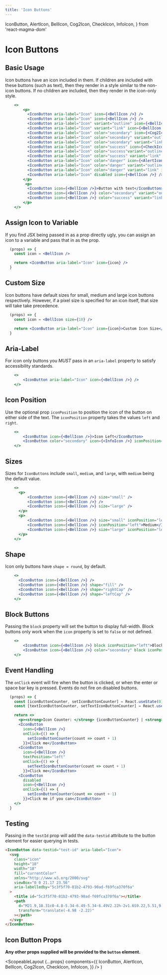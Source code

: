 ```yaml
---
title: 'Icon Buttons'
---
```


  IconButton,
  AlertIcon,
  BellIcon,
  Cog2Icon,
  CheckIcon,
  InfoIcon,
} from 'react-magma-dom'

# Icon Buttons

## Basic Usage

Icon buttons have an icon included in them. If children are included with these buttons (such as text), then they render in a style similar to the non-icon buttons.
If no children are included, then they render in the icon-only style.

```.jsx
    <>
        <p>
          <IconButton aria-label="Icon" icon={<BellIcon />} />
          <IconButton aria-label="Icon" icon={<BellIcon />} />
          <IconButton aria-label="Icon" variant="outline" icon={<BellIcon />} />
          <IconButton aria-label="Icon" variant="link" icon={<BellIcon />} />
          <IconButton aria-label="Icon" color="secondary" icon={<Cog2Icon />} />
          <IconButton aria-label="Icon" color="secondary" variant="outline" icon={<Cog2Icon />} />
          <IconButton aria-label="Icon" color="secondary" variant="link" icon={<Cog2Icon />} />
          <IconButton aria-label="Icon" color="success" icon={<CheckIcon />} />
          <IconButton aria-label="Icon" color="success"variant="outline" icon={<CheckIcon />} />
          <IconButton aria-label="Icon" color="success" variant="link" icon={<CheckIcon />} />
          <IconButton aria-label="Icon" color="danger" icon={<AlertIcon />} />
          <IconButton aria-label="Icon" color="danger" variant="outline" icon={<AlertIcon />} />
          <IconButton aria-label="Icon" color="danger" variant="link" icon={<AlertIcon />} />
          <IconButton aria-label="Icon" disabled icon={<BellIcon />} />
        </p>
         <p>
          <IconButton icon={<BellIcon />}>Button with text</IconButton>
          <IconButton icon={<BellIcon />} color="secondary" variant="outline" >Button with text</IconButton>
          <IconButton icon={<BellIcon />} color="success" variant="link" >Button with text</IconButton>
        </p>
    </>
```

## Assign Icon to Variable

If you find JSX being passed in as a prop directly ugly, you can assign an icon to a variable and pass that in as the prop.

```.jsx
  (props) => {
    const icon = <BellIcon />

    return <IconButton aria-label="Icon" icon={icon} />
  }
```

## Custom Size

Icon buttons have default sizes for small, medium and large icon buttons respectively. However, if a pixel size is specified for an icon itself, that size will take take precedence.

```.jsx
  (props) => {
    const icon = <BellIcon size={10} />

    return <IconButton aria-label="Icon" icon={icon}>Custom Icon Size</IconButton>
  }
```

## Aria-Label

For icon only buttons you _MUST_ pass in an `aria-label` property to satisfy accessibility standards.

```.jsx
    <>
        <IconButton aria-label="Icon" icon={<BellIcon />} />
    </>
```

## Icon Position

Use the optional prop `iconPosition` to position the icon of the button on either side of the text.
The `iconPosition` property takes the values `left` and `right`.

```.jsx
    <>
        <IconButton icon={<BellIcon />}>Icon Left</IconButton>
        <IconButton color="secondary" icon={<InfoIcon />} iconPosition="right">Icon Right</IconButton>
    </>
```

## Sizes

Sizes for `IconButtons` include `small`, `medium`, and `large`, with `medium` being the default value.

```.jsx
    <>
      <p>
          <IconButton icon={<BellIcon />} size="small" />
          <IconButton icon={<BellIcon />} />
          <IconButton icon={<BellIcon />} size="large" />
      </p>
      <p>
          <IconButton icon={<BellIcon />} size="small" iconPosition="left">Small</IconButton>
          <IconButton icon={<BellIcon />} iconPosition="left">Medium</IconButton>
          <IconButton icon={<BellIcon />} size="large" iconPosition="left">Large</IconButton>
      </p>
    </>
```

## Shape

Icon only buttons have `shape = round`, by default.

```.jsx
    <>
      <IconButton icon={<BellIcon />} />
      <IconButton icon={<BellIcon />} shape="fill" />
      <IconButton icon={<BellIcon />} shape="rightCap" />
      <IconButton icon={<BellIcon />} shape="leftCap" />
    </>
```

## Block Buttons

Passing the `block` property will set the button to display full-width.
Block buttons only work when the `icon` property is set to `false` or not defined.

```.jsx
    <>
        <IconButton icon={<BellIcon />} block iconPosition="left">Block button</IconButton>
        <IconButton icon={<BellIcon />} color="secondary" block iconPosition="right">Block button</IconButton>
    </>
```

## Event Handling

The `onClick` event will fire when the button is clicked, or when the enter or space bar key is pressed.
Events do not fire on disabled buttons.

```.jsx
  (props) => {
    const [iconButtonCounter, setIconButtonCounter] = React.useState(0);
    const [textIconButtonCounter, setTextIconButtonCounter] = React.useState(0);

    return <>
      <p><strong>Icon Counter: </strong> {iconButtonCounter} | <strong>Text Icon Counter: </strong> {textIconButtonCounter}</p>
      <IconButton
        icon={<BellIcon />}
        onClick={() => {
          setIconButtonCounter(count => count + 1)
        }}>Click me</IconButton>
      <IconButton
        icon={<BellIcon />}
        textPosition="left"
        onClick={() => {
          setTextIconButtonCounter(count => count + 1)
        }}>Click me</IconButton>
      <IconButton
        disabled
        icon={<BellIcon />}
        onClick={() => {
          setIconButtonCounter(count => count + 1)
        }}>Click me if you can</IconButton>
    </>
  }
```

## Testing

Passing in the `testId` prop will add the `data-testid` attribute to the button element for easier querying in tests.

```html
<IconButton data-testid="test-id" aria-label="Icon">
  <svg
    class="icon"
    height="18"
    width="18"
    fill="currentColor"
    xmlns="http://www.w3.org/2000/svg"
    viewBox="0 0 21.17 23.56"
    aria-labelledby="5c3f5f70-81b2-4793-90ad-f69fca370f6a"
  >
    <title id="5c3f5f70-81b2-4793-90ad-f69fca370f6a"></title>
    <path
      d="M21.9,10.31c0-4.8-5.34-6.49-5.34-6.49V2.22h-2v1.6S9.22,5.51,9.22,10.31,7,20.69,5,20.69v1.9h7.38a3.2,3.2,0,0,0,6.39,0h7.39v-1.9c-2,0-4.24-5.59-4.24-10.38Z"
      transform="translate(-4.98 -2.22)"
    ></path>
  </svg>
</IconButton>
```

## Icon Button Props

**Any other props supplied will be provided to the `button` element.**

<IconButtonProps />

  <ScopeableLayout
    {...props}
    components={{
      IconButton,
      AlertIcon,
      BellIcon,
      Cog2Icon,
      CheckIcon,
      InfoIcon,
    }}
  />
)
